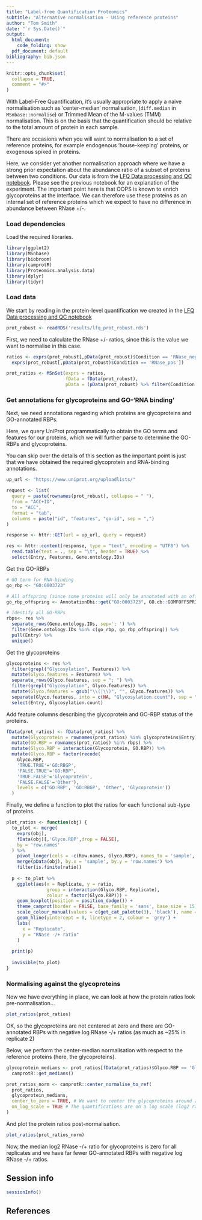 ```yaml
---
title: "Label-free Quantification Proteomics"
subtitle: "Alternative normalisation - Using reference proteins"
author: "Tom Smith"
date: "`r Sys.Date()`"
output:
  html_document:
    code_folding: show
  pdf_document: default
bibliography: bib.json
---
```


```r
knitr::opts_chunk$set(
  collapse = TRUE,
  comment = "#>"
)
```

With Label-Free Quantification, it's usually appropriate to apply a naive normalisation such as 'center-median' normalisation, (`diff.median` in `MSnbase::normalise`) or Trimmed Mean of the M-values (TMM) normalisation. This is on the basis that the quantification should be relative to the total amount of protein in each sample.

There are occasions when you will want to normalisation to a set of reference proteins, for example endogenous 'house-keeping' proteins, or exogenous spiked in proteins.

Here, we consider yet another normalisation approach where we have a strong prior expectation about the abundance ratio of a subset of proteins between two conditions. Our data is from the [LFQ Data processing and QC notebook](https://mrctoxbioinformatics.github.io/Proteomics_data_analysis/Markdowns/LFQ.html). Please see the previous notebook for an explanation of the experiment. The important point here is that OOPS is known to enrich glycoproteins at the interface. We can therefore use these proteins as an internal set of reference proteins which we expect to have no difference in abundance between RNase +/-.

### Load dependencies

Load the required libraries.
```r

library(ggplot2)
library(MSnbase)
library(biobroom)
library(camprotR)
library(Proteomics.analysis.data)
library(dplyr)
library(tidyr)

```

### Load data

We start by reading in the protein-level quantification we created in the [LFQ Data processing and QC notebook](https://mrctoxbioinformatics.github.io/Proteomics_data_analysis/Markdowns/LFQ.html)
```r
prot_robust <- readRDS('results/lfq_prot_robust.rds')
```

First, we need to calculate the RNase +/- ratios, since this is the value we want to normalise in this case.
```r
ratios <- exprs(prot_robust[,pData(prot_robust)$Condition == 'RNase_neg']) - 
  exprs(prot_robust[,pData(prot_robust)$Condition == 'RNase_pos'])

prot_ratios <- MSnSet(exprs = ratios,
                      fData = fData(prot_robust),
                      pData = (pData(prot_robust) %>% filter(Condition == 'RNase_neg')))
```

### Get annotations for glycoproteins and GO-'RNA binding'

Next, we need annotations regarding which proteins are glycoproteins and GO-annotated RBPs. 

Here, we query UniProt programmatically to obtain the GO terms and features for our proteins, which we will further parse to determine the GO-RBPs and glycoproteins.

You can skip over the details of this section as the important point is just that we have obtained the required glycoprotein and RNA-binding annotations.

```r
up_url <- "https://www.uniprot.org/uploadlists/"

request <- list(
  query = paste(rownames(prot_robust), collapse = " "),
  from = "ACC+ID",
  to = "ACC",
  format = "tab",
  columns = paste("id", "features", "go-id", sep = ",")
)

response <- httr::GET(url = up_url, query = request)

res <- httr::content(response, type = "text", encoding = "UTF8") %>% 
  read.table(text = ., sep = "\t", header = TRUE) %>% 
  select(Entry, Features, Gene.ontology.IDs)
```

Get the GO-RBPs

```r
# GO term for RNA-binding
go_rbp <- "GO:0003723"

# All offspring (since some proteins will only be annotated with an offspring term)
go_rbp_offspring <- AnnotationDbi::get("GO:0003723", GO.db::GOMFOFFSPRING)

# Identify all GO-RBPs
rbps<- res %>%
  separate_rows(Gene.ontology.IDs, sep='; ') %>%
  filter(Gene.ontology.IDs %in% c(go_rbp, go_rbp_offspring)) %>% 
  pull(Entry) %>%
  unique()
```

Get the glycoproteins

```r
glycoproteins <- res %>% 
  filter(grepl("Glycosylation", Features)) %>%
  mutate(Glyco.features = Features) %>%
  separate_rows(Glyco.features, sep = "; ") %>%
  filter(grepl("Glycosylation", Glyco.features)) %>%
  mutate(Glyco.features = gsub("\\(|\\)", "", Glyco.features)) %>%
  separate(Glyco.features, into = c(NA, "Glycosylation.count"), sep = " ") %>%
  select(Entry, Glycosylation.count)
```

Add feature columns describing the glycoprotein and GO-RBP status of the proteins.

```r
fData(prot_ratios) <- fData(prot_ratios) %>%
  mutate(Glycoprotein = rownames(prot_ratios) %in% glycoproteins$Entry) %>%
  mutate(GO.RBP = rownames(prot_ratios) %in% rbps) %>%
  mutate(Glyco.RBP = interaction(Glycoprotein, GO.RBP)) %>%
  mutate(Glyco.RBP = factor(recode(
    Glyco.RBP,
    'TRUE.TRUE'='GO:RBGP',
    'FALSE.TRUE'='GO:RBP',
    'TRUE.FALSE'='Glycoprotein',
    'FALSE.FALSE'='Other'),
    levels = c('GO:RBP', 'GO:RBGP', 'Other', 'Glycoprotein'))
  )

```

Finally, we define a function to plot the ratios for each functional sub-type of proteins.

```r
plot_ratios <- function(obj) {
  to_plot <- merge(
    exprs(obj),
    fData(obj)[,'Glyco.RBP',drop = FALSE],
    by = 'row.names'
  ) %>%
    pivot_longer(cols = -c(Row.names, Glyco.RBP), names_to = 'sample', values_to = 'ratio') %>%
    merge(pData(obj), by.x = 'sample', by.y = 'row.names') %>%
    filter(is.finite(ratio))
  
  p <- to_plot %>% 
    ggplot(aes(x = Replicate, y = ratio, 
               group = interaction(Glyco.RBP, Replicate), 
               colour = factor(Glyco.RBP))) +
    geom_boxplot(position = position_dodge()) +
    theme_camprot(border = FALSE, base_family = 'sans', base_size = 15) +
    scale_colour_manual(values = c(get_cat_palette(3), 'black'), name = '') +
    geom_hline(yintercept = 0, linetype = 2, colour = 'grey') +
    labs(
      x = "Replicate",
      y = "RNase -/+ ratio"
    )
  
  print(p)
  
  invisible(to_plot)
}

```

### Normalising against the glycoproteins

Now we have everything in place, we can look at how the protein ratios look pre-normalisation...

```r
plot_ratios(prot_ratios)
```

OK, so the glycoproteins are not centered at zero and there are GO-annotated RBPs with negative log RNase -/+ ratios (as much as ~25% in replicate 2)

Below, we perform the center-median normalisation with respect to the reference proteins (here, the glycoproteins). 

```r
glycoprotein_medians <- prot_ratios[fData(prot_ratios)$Glyco.RBP == 'Glycoprotein',] %>% 
  camprotR::get_medians()

prot_ratios_norm <- camprotR::center_normalise_to_ref(
  prot_ratios,
  glycoprotein_medians,
  center_to_zero = TRUE, # We want to center the glycoproteins around zero
  on_log_scale = TRUE # The quantifications are on a log scale (log2 ratios)
)
```

And plot the protein ratios post-normalisation.

```r
plot_ratios(prot_ratios_norm)

```

Now, the median log2 RNase -/+ ratio for glycoproteins is zero for all replicates and we have far fewer GO-annotated RBPs with negative log RNase -/+ ratios.

## Session info {.unnumbered}

```r
sessionInfo()
```

## References {.unnumbered}

